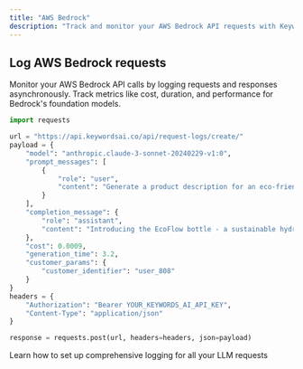 ```yaml
---
title: "AWS Bedrock"
description: "Track and monitor your AWS Bedrock API requests with Keywords AI logging"
---
```


## Log AWS Bedrock requests

Monitor your AWS Bedrock API calls by logging requests and responses asynchronously. Track metrics like cost, duration, and performance for Bedrock's foundation models.

```python
import requests

url = "https://api.keywordsai.co/api/request-logs/create/"
payload = {
    "model": "anthropic.claude-3-sonnet-20240229-v1:0",
    "prompt_messages": [
        {
            "role": "user",
            "content": "Generate a product description for an eco-friendly water bottle"
        }
    ],
    "completion_message": {
        "role": "assistant",
        "content": "Introducing the EcoFlow bottle - a sustainable hydration solution..."
    },
    "cost": 0.0009,
    "generation_time": 3.2,
    "customer_params": {
        "customer_identifier": "user_808"
    }
}
headers = {
    "Authorization": "Bearer YOUR_KEYWORDS_AI_API_KEY",
    "Content-Type": "application/json"
}

response = requests.post(url, headers=headers, json=payload)
```

<Card title="Get Started with Logging" icon="rocket" href="/documentation/products/logs/quickstart">
  Learn how to set up comprehensive logging for all your LLM requests
</Card>